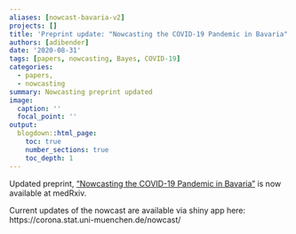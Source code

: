 ```yaml
---
aliases: [nowcast-bavaria-v2]
projects: []
title: 'Preprint update: "Nowcasting the COVID-19 Pandemic in Bavaria"'
authors: [adibender]
date: '2020-08-31'
tags: [papers, nowcasting, Bayes, COVID-19]
categories:
  - papers,
  - nowcasting
summary: Nowcasting preprint updated
image:
  caption: ''
  focal_point: ''
output:
  blogdown::html_page:
    toc: true
    number_sections: true
    toc_depth: 1
---
```



Updated preprint, ["Nowcasting the COVID-19 Pandemic in Bavaria"](https://www.medrxiv.org/content/10.1101/2020.06.26.20140210v2) is now available at medRxiv.

Current updates of the nowcast are available via shiny app here: https://corona.stat.uni-muenchen.de/nowcast/
